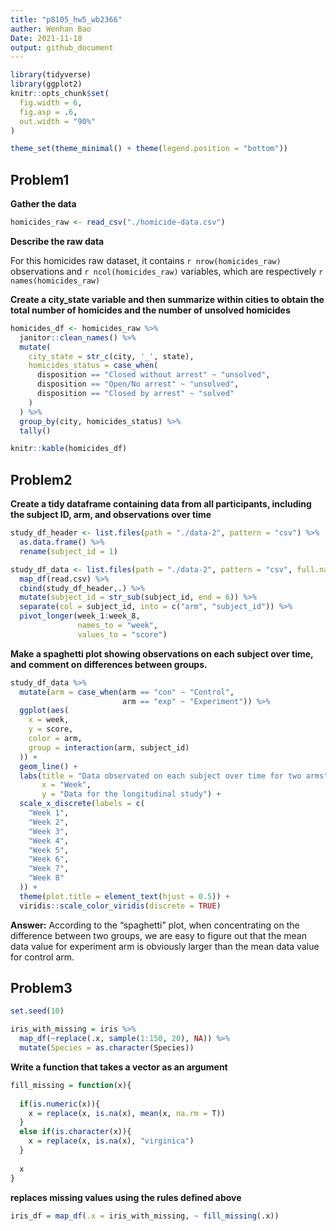 ```yaml
---
title: "p8105_hw5_wb2366"
auther: Wenhan Bao
Date: 2021-11-18
output: github_document
---
```


```r
library(tidyverse)
library(ggplot2)
knitr::opts_chunk$set(
  fig.width = 6,
  fig.asp = .6,
  out.width = "90%"
)

theme_set(theme_minimal() + theme(legend.position = "bottom"))
```

## Problem1

**Gather the data**

```r
homicides_raw <- read_csv("./homicide-data.csv")
```

**Describe the raw data**

For this homicides raw dataset, it contains ``r nrow(homicides_raw)`` observations and ``r ncol(homicides_raw)`` variables, which are respectively ``r names(homicides_raw)``

**Create a city_state variable and then summarize within cities to obtain the total number of homicides and the number of unsolved homicides**

```r
homicides_df <- homicides_raw %>%
  janitor::clean_names() %>%
  mutate(
    city_state = str_c(city, '_', state),
    homicides_status = case_when(
      disposition == "Closed without arrest" ~ "unsolved",
      disposition == "Open/No arrest" ~ "unsolved",
      disposition == "Closed by arrest" ~ "solved"
    )
  ) %>% 
  group_by(city, homicides_status) %>% 
  tally()

knitr::kable(homicides_df)
```


## Problem2

**Create a tidy dataframe containing data from all participants, including the subject ID, arm, and observations over time**

```r
study_df_header <- list.files(path = "./data-2", pattern = "csv") %>% 
  as.data.frame() %>% 
  rename(subject_id = 1)

study_df_data <- list.files(path = "./data-2", pattern = "csv", full.names = T) %>% 
  map_df(read.csv) %>% 
  cbind(study_df_header,.) %>% 
  mutate(subject_id = str_sub(subject_id, end = 6)) %>% 
  separate(col = subject_id, into = c("arm", "subject_id")) %>% 
  pivot_longer(week_1:week_8,
               names_to = "week",
               values_to = "score")
```

**Make a spaghetti plot showing observations on each subject over time, and comment on differences between groups.**

```r
study_df_data %>%
  mutate(arm = case_when(arm == "con" ~ "Control",
                         arm == "exp" ~ "Experiment")) %>%
  ggplot(aes(
    x = week,
    y = score,
    color = arm,
    group = interaction(arm, subject_id)
  )) +
  geom_line() +
  labs(title = "Data observated on each subject over time for two arms",
       x = "Week",
       y = "Data for the longitudinal study") +
  scale_x_discrete(labels = c(
    "Week 1",
    "Week 2",
    "Week 3",
    "Week 4",
    "Week 5",
    "Week 6",
    "Week 7",
    "Week 8"
  )) +
  theme(plot.title = element_text(hjust = 0.5)) +
  viridis::scale_color_viridis(discrete = TRUE)
```

**Answer:** According to the "spaghetti" plot, when concentrating on the difference between two groups, we are easy to figure out that the mean data value for experiment arm is obviously larger than the mean data value for control arm.

## Problem3

```r
set.seed(10)

iris_with_missing = iris %>% 
  map_df(~replace(.x, sample(1:150, 20), NA)) %>%
  mutate(Species = as.character(Species))
```

**Write a function that takes a vector as an argument**

```r
fill_missing = function(x){
  
  if(is.numeric(x)){
    x = replace(x, is.na(x), mean(x, na.rm = T))
  }
  else if(is.character(x)){
    x = replace(x, is.na(x), "virginica")
  }
  
  x
}
```

**replaces missing values using the rules defined above**

```r
iris_df = map_df(.x = iris_with_missing, ~ fill_missing(.x))
```



